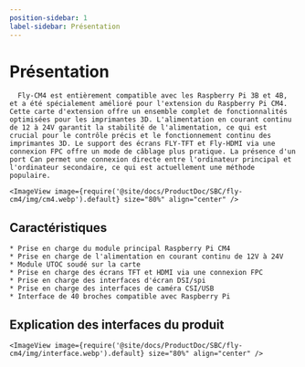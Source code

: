 ```yaml
---
position-sidebar: 1
label-sidebar: Présentation
---
```


# Présentation

      Fly-CM4 est entièrement compatible avec les Raspberry Pi 3B et 4B, et a été spécialement amélioré pour l'extension du Raspberry Pi CM4. Cette carte d'extension offre un ensemble complet de fonctionnalités optimisées pour les imprimantes 3D. L'alimentation en courant continu de 12 à 24V garantit la stabilité de l'alimentation, ce qui est crucial pour le contrôle précis et le fonctionnement continu des imprimantes 3D. Le support des écrans FLY-TFT et Fly-HDMI via une connexion FPC offre un mode de câblage plus pratique. La présence d'un port Can permet une connexion directe entre l'ordinateur principal et l'ordinateur secondaire, ce qui est actuellement une méthode populaire.

    <ImageView image={require('@site/docs/ProductDoc/SBC/fly-cm4/img/cm4.webp').default} size="80%" align="center" />

## Caractéristiques

    * Prise en charge du module principal Raspberry Pi CM4
    * Prise en charge de l'alimentation en courant continu de 12V à 24V
    * Module UTOC soudé sur la carte
    * Prise en charge des écrans TFT et HDMI via une connexion FPC
    * Prise en charge des interfaces d'écran DSI/spi
    * Prise en charge des interfaces de caméra CSI/USB
    * Interface de 40 broches compatible avec Raspberry Pi

## Explication des interfaces du produit

    <ImageView image={require('@site/docs/ProductDoc/SBC/fly-cm4/img/interface.webp').default} size="80%" align="center" />